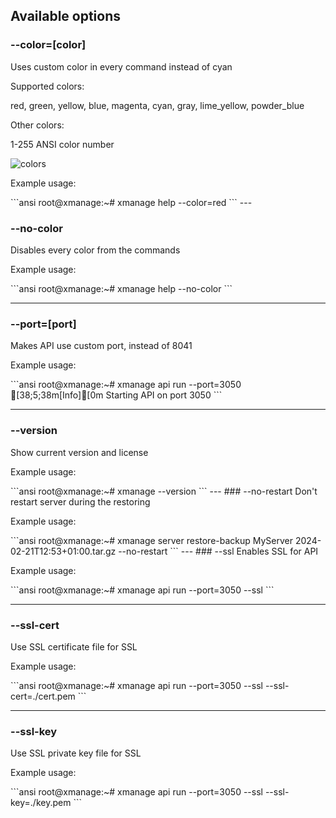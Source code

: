 ## Available options
### --color=[color]          
<p>Uses custom color in every command instead of cyan</p>

<p>Supported colors:</p>
<p>red, green, yellow, blue, magenta, cyan, gray, lime_yellow, powder_blue</p>
<p>Other colors:</p>
<p>1-255 ANSI color number</p>
 
![colors](https://i.stack.imgur.com/a2S4s.png)
<p>Example usage:</p>
```ansi
root@xmanage:~# xmanage help --color=red
```
---

### --no-color
Disables every color from the commands
<p>Example usage:</p>
```ansi
root@xmanage:~# xmanage help --no-color
```

---
### --port=[port]
Makes API use custom port, instead of 8041
<p>Example usage:</p>
```ansi
root@xmanage:~# xmanage api run --port=3050
[38;5;38m[Info][0m Starting API on port 3050
```

---
### --version
Show current version and license
<p>Example usage:</p>
```ansi
root@xmanage:~# xmanage --version
```
---
### --no-restart
Don't restart server during the restoring
<p>Example usage:</p>
```ansi
root@xmanage:~# xmanage server restore-backup MyServer 2024-02-21T12:53+01:00.tar.gz --no-restart
```
---
### --ssl 
Enables SSL for API
<p>Example usage:</p>
```ansi
root@xmanage:~# xmanage api run --port=3050 --ssl
```

---
### --ssl-cert
Use SSL certificate file for SSL
<p>Example usage:</p>
```ansi
root@xmanage:~# xmanage api run --port=3050 --ssl --ssl-cert=./cert.pem
```

---
### --ssl-key
Use SSL private key file for SSL
<p>Example usage:</p>
```ansi
root@xmanage:~# xmanage api run --port=3050 --ssl --ssl-key=./key.pem
```






